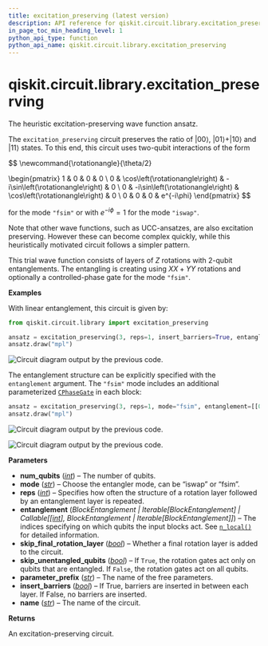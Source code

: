 ```yaml
---
title: excitation_preserving (latest version)
description: API reference for qiskit.circuit.library.excitation_preserving in the latest version of qiskit
in_page_toc_min_heading_level: 1
python_api_type: function
python_api_name: qiskit.circuit.library.excitation_preserving
---
```


<span id="qiskit-circuit-library-excitation-preserving" />

# qiskit.circuit.library.excitation\_preserving

<Function id="qiskit.circuit.library.excitation_preserving" isDedicatedPage={true} github="https://github.com/Qiskit/qiskit/tree/stable/2.0/qiskit/circuit/library/n_local/excitation_preserving.py#L26-L140" signature="qiskit.circuit.library.excitation_preserving(num_qubits, mode='iswap', entanglement='full', reps=3, skip_unentangled_qubits=False, skip_final_rotation_layer=False, parameter_prefix='θ', insert_barriers=False, name='ExcitationPreserving')">
  The heuristic excitation-preserving wave function ansatz.

  The `excitation_preserving` circuit preserves the ratio of $|00\rangle$, $|01\rangle + |10\rangle$ and $|11\rangle$ states. To this end, this circuit uses two-qubit interactions of the form

$$
\newcommand{\rotationangle}{\theta/2}

\begin{pmatrix}
1 & 0 & 0 & 0 \\
0 & \cos\left(\rotationangle\right) & -i\sin\left(\rotationangle\right) & 0 \\
0 & -i\sin\left(\rotationangle\right) & \cos\left(\rotationangle\right) & 0 \\
0 & 0 & 0 & e^{-i\phi}
\end{pmatrix}
$$

  for the mode `"fsim"` or with $e^{-i\phi} = 1$ for the mode `"iswap"`.

  Note that other wave functions, such as UCC-ansatzes, are also excitation preserving. However these can become complex quickly, while this heuristically motivated circuit follows a simpler pattern.

  This trial wave function consists of layers of $Z$ rotations with 2-qubit entanglements. The entangling is creating using $XX+YY$ rotations and optionally a controlled-phase gate for the mode `"fsim"`.

  **Examples**

  With linear entanglement, this circuit is given by:

  ```python
  from qiskit.circuit.library import excitation_preserving

  ansatz = excitation_preserving(3, reps=1, insert_barriers=True, entanglement="linear")
  ansatz.draw("mpl")
  ```

  ![Circuit diagram output by the previous code.](/images/api/qiskit/qiskit-circuit-library-excitation_preserving-1.avif)

  The entanglement structure can be explicitly specified with the `entanglement` argument. The `"fsim"` mode includes an additional parameterized [`CPhaseGate`](qiskit.circuit.library.CPhaseGate "qiskit.circuit.library.CPhaseGate") in each block:

  ```python
  ansatz = excitation_preserving(3, reps=1, mode="fsim", entanglement=[[0, 2]])
  ansatz.draw("mpl")
  ```

  ![Circuit diagram output by the previous code.](/images/api/qiskit/qiskit-circuit-library-excitation_preserving-2_00.avif)

  ![Circuit diagram output by the previous code.](/images/api/qiskit/qiskit-circuit-library-excitation_preserving-2_01.avif)

  **Parameters**

  *   **num\_qubits** ([*int*](https://docs.python.org/3/library/functions.html#int "(in Python v3.13)")) – The number of qubits.
  *   **mode** ([*str*](https://docs.python.org/3/library/stdtypes.html#str "(in Python v3.13)")) – Choose the entangler mode, can be “iswap” or “fsim”.
  *   **reps** ([*int*](https://docs.python.org/3/library/functions.html#int "(in Python v3.13)")) – Specifies how often the structure of a rotation layer followed by an entanglement layer is repeated.
  *   **entanglement** (*BlockEntanglement | Iterable\[BlockEntanglement] | Callable\[\[*[*int*](https://docs.python.org/3/library/functions.html#int "(in Python v3.13)")*], BlockEntanglement | Iterable\[BlockEntanglement]]*) – The indices specifying on which qubits the input blocks act. See [`n_local()`](qiskit.circuit.library.n_local "qiskit.circuit.library.n_local") for detailed information.
  *   **skip\_final\_rotation\_layer** ([*bool*](https://docs.python.org/3/library/functions.html#bool "(in Python v3.13)")) – Whether a final rotation layer is added to the circuit.
  *   **skip\_unentangled\_qubits** ([*bool*](https://docs.python.org/3/library/functions.html#bool "(in Python v3.13)")) – If `True`, the rotation gates act only on qubits that are entangled. If `False`, the rotation gates act on all qubits.
  *   **parameter\_prefix** ([*str*](https://docs.python.org/3/library/stdtypes.html#str "(in Python v3.13)")) – The name of the free parameters.
  *   **insert\_barriers** ([*bool*](https://docs.python.org/3/library/functions.html#bool "(in Python v3.13)")) – If True, barriers are inserted in between each layer. If False, no barriers are inserted.
  *   **name** ([*str*](https://docs.python.org/3/library/stdtypes.html#str "(in Python v3.13)")) – The name of the circuit.

  **Returns**

  An excitation-preserving circuit.
</Function>

